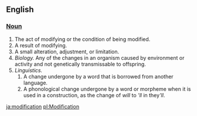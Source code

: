 ==English==

=== [[Noun]] ===

# The act of modifying or the condition of being modified.
# A result of modifying. 
# A small alteration, adjustment, or limitation.
# ''Biology.'' Any of the changes in an organism caused by environment or activity and not genetically transmissable to offspring.
# ''Linguistics.''
## A change undergone by a word that is borrowed from another language. 
## A phonological change undergone by a word or morpheme when it is used in a construction, as the change of ''will'' to '' 'll'' in they<i>'ll</i>.

[[ja:modification]]
[[pl:Modification]]